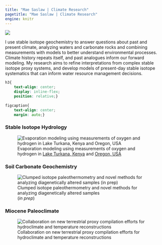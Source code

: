 ```yaml
---
title: "Mae Saslaw | Climate Research"
pagetitle: "Mae Saslaw | Climate Research"
engine: knitr
---
```


::: {layout="[ 40, 60 ]"}
::: {#headshot}
![](images/2023-portrait.png){fig-alt="Headshot with the Brooklyn Bridge"}
:::

::: {#bio}
I use stable isotope geochemistry to answer questions about past and present climate, analyzing waters and carbonate rocks and combining measurements with models to better understand environmental processes. Climate history repeats itself, and past analogues inform our forward modeling. My research aims to refine interpretations from complex stable isotope proxy systems, and develop models of present-day stable isotope systematics that can inform water resource management decisions. 

:::
:::

```css
h3{
    text-align: center;
    display: inline-flex;
    position: relative;}
    
figcaption{    
    text-align: center;
    margin: auto;}
```

::: {layout="[ 33, 33, 33 ]"}
::: {#water}
### Stable Isotope Hydrology
![Evaporation modeling using measurements of oxygen and hydrogen in [Lake Turkana, Kenya](https://doi.org/10.1029/2023WR036076) and [Oregon, USA](https://doi.org/10.22541/essoar.168926403.34465563/v1)](images/schematic-circle.png){fig-alt="schematic diagram showing lake water, wind, raindrops, clouds, and a thermometer" fig-align="center"}
:::

::: {#pedcarbs}
### Soil Carbonate Geochemistry
![Clumped isotope paleothermometry and novel methods for analyzing diagenetically altered samples  
(_in prep_)](images/sem-circle.png){fig-alt="as SEM image of a soil carbonate sample with spots highlighted" fig-align="center"} 
:::

::: {#Miocene}
### Miocene Paleoclimate
![Collaboration on new terrestrial proxy compilation efforts for hydroclimate and temperature reconstructions](images/buluk-circle.png){fig-alt="a landscape photo from the Turkana Basin showing red paleosol units on sandstone hills" fig-align="center"}
:::
:::
